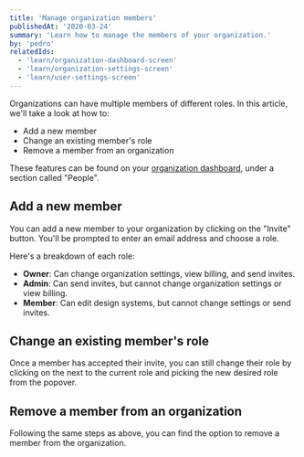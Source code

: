 ```yaml
---
title: 'Manage organization members'
publishedAt: '2020-03-24'
summary: 'Learn how to manage the members of your organization.'
by: 'pedro'
relatedIds:
  - 'learn/organization-dashboard-screen'
  - 'learn/organization-settings-screen'
  - 'learn/user-settings-screen'
---
```



Organizations can have multiple members of different roles. In this article, we'll take a look at how to:

- Add a new member
- Change an existing member's role
- Remove a member from an organization

These features can be found on your [organization dashboard](/learn/organization-dashboard-screen), under a section called "People".

<ProductVideo src={hero} />

## Add a new member

You can add a new member to your organization by clicking on the "Invite" button. You'll be prompted to enter an email address and choose a role.

Here's a breakdown of each role:

- **Owner**: Can change organization settings, view billing, and send invites.
- **Admin**: Can send invites, but cannot change organization settings or view billing.
- **Member**: Can edit design systems, but cannot change settings or send invites.

<ProductImage src={invite} />

## Change an existing member's role

Once a member has accepted their invite, you can still change their role by clicking on the <Icon><ChevronDownIcon/></Icon> next to the current role and picking the new desired role from the popover.

<ProductImage src={manage} />

## Remove a member from an organization

Following the same steps as above, you can find the option to remove a member from the organization.
